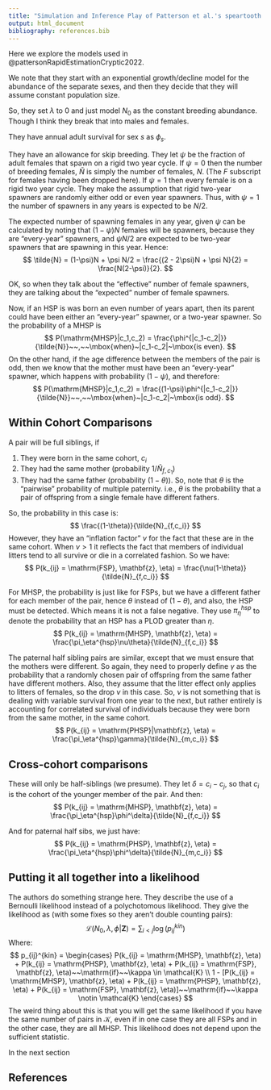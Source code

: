 ```yaml
---
title: "Simulation and Inference Play of Patterson et al.'s speartooth shark _Glyphis glyphis_ CKMR paper on bioRxiv"
output: html_document
bibliography: references.bib
---
```


\newcommand{\MHSP}{\mathrm{MHSP}}
\newcommand{\PHSP}{\mathrm{PHSP}}
\newcommand{\FSP}{\mathrm{FSP}}


Here we explore the models used in @pattersonRapidEstimationCryptic2022.


We note that they start with an exponential growth/decline model for the abundance of the
separate sexes, and then they decide that they will assume constant population size.

So, they set $\lambda$ to 0 and just model $N_0$ as the constant breeding abundance. Though
I think they break that into males and females.

They have annual adult survival for sex $s$ as $\phi_s$.

They have an allowance for skip breeding.  They let $\psi$ be the fraction of adult
females that spawn on a rigid two year cycle.   If $\psi = 0$ then the number of breeding
females, $\tilde{N}$ is simply the number of females, $N$.  (The $F$ subscript for females having
been dropped here).  If $\psi = 1$ then every female is on a rigid two year cycle. They
make the assumption that rigid two-year spawners are randomly either odd or even year spawners.  Thus, with
$\psi = 1$ the number of spawners in any years is expected to be $N/2$.

The expected number of spawning females in any year, given $\psi$ can be calculated by noting that
$(1-\psi)N$ females will be spawners, because they are "every-year" spawners, and $\psi N/2$ are expected
to be two-year spawners that are spawning in this year.  Hence:
$$
\tilde{N} = (1-\psi)N + \psi N/2 = \frac{(2 - 2\psi)N + \psi N}{2} = \frac{N(2-\psi)}{2}.
$$

OK, so when they talk about the "effective" number of female spawners, they are talking about
the "expected" number of female spawners.

Now, if an HSP is was born an even number of years apart, then its parent could have been
either an "every-year" spawner, or a two-year spawner.  So the probability of a MHSP is
$$
P(\MHSP|c_1,c_2) = \frac{\phi^{|c_1-c_2|}}{\tilde{N}}~~,~~\mbox{when}~|c_1-c_2|~\mbox{is even}.
$$
On the other hand, if the age difference between the members of the pair is odd, then we know that
the mother must have been an "every-year" spawner, which happens with probability $(1-\psi)$, and
therefore:
$$
P(\MHSP|c_1,c_2) = \frac{(1-\psi)\phi^{|c_1-c_2|}}{\tilde{N}}~~,~~\mbox{when}~|c_1-c_2|~\mbox{is odd}.
$$

## Within Cohort Comparisons

A pair will be full siblings, if

1. They were born in the same cohort, $c_i$
2. They had the same mother (probability $1/\tilde{N}_{f,c_1}$)
3. They had the same father (probability $(1-\theta)$).  So, note that
$\theta$ is the "pairwise" probability of multiple paternity.  i.e., $\theta$ is the
probability that a pair of offspring from a single female have different fathers.

So, the probability in this case is:
$$
\frac{(1-\theta)}{\tilde{N}_{f,c_i}}
$$
However, they have an "inflation factor" $\nu$ for the fact that these are in the same cohort.
When $\nu > 1$ it reflects the fact that members of individual litters tend to all survive or die in a
correlated fashion.  So we have:
$$
P(k_{ij} = \FSP, \mathbf{z}, \eta) = \frac{\nu(1-\theta)}{\tilde{N}_{f,c_i}}
$$

For MHSP, the probability is just like for FSPs, but we have a different father for
each member of the pair, hence $\theta$ instead of $(1-\theta)$, and also, 
the HSP must be detected.  Which means it is not a false negative.  They use
$\pi_\eta^{hsp}$ to denote the probability that an HSP has a PLOD greater than
$\eta$.  
$$
P(k_{ij} = \MHSP, \mathbf{z}, \eta) = \frac{\pi_\eta^{hsp}\nu\theta}{\tilde{N}_{f,c_i}}
$$

The paternal half sibling pairs are similar, except that we must ensure that
the mothers were different.  So again, they need to properly define $\gamma$ as the
probability that a randomly chosen pair of offspring from the same father
have different mothers.  Also, they assume that the litter effect only applies to 
litters of females, so the drop $\nu$ in this case.
So, $\nu$ is not something that is dealing with variable survival from one year
to the next, but rather entirely is accounting for correlated survival of individuals
because they were born from the same mother, in the same cohort.
$$
P(k_{ij} = \PHSP|\mathbf{z}, \eta) = \frac{\pi_\eta^{hsp}\gamma}{\tilde{N}_{m,c_i}}
$$

## Cross-cohort comparisons

These will only be half-siblings (we presume).  They let $\delta = c_i - c_j$, so that $c_i$
is the cohort of the younger member of the pair.  And then:
$$
P(k_{ij} = \MHSP, \mathbf{z}, \eta) = \frac{\pi_\eta^{hsp}\phi^\delta}{\tilde{N}_{f,c_i}}
$$

And for paternal half sibs, we just have:
$$
P(k_{ij} = \PHSP, \mathbf{z}, \eta) = \frac{\pi_\eta^{hsp}\phi^\delta}{\tilde{N}_{m,c_i}}
$$

## Putting it all together into a likelihood

The authors do something strange here.  They describe the use of a Bernoulli likelihood instead
of a polychotomous likelihood.  They give the likelihood as (with some fixes so they aren't
double counting pairs):
$$
\mathcal{L}(N_0, \lambda, \phi|\mathbf{Z}) = \sum_{i<j}\log (p_{ij}^{kin})
$$
Where:
$$
p_{ij}^{kin} = \begin{cases} 
P(k_{ij} = \MHSP, \mathbf{z}, \eta) + P(k_{ij} = \PHSP, \mathbf{z}, \eta) + P(k_{ij} = \FSP, \mathbf{z}, \eta)~~\mathrm{if}~~\kappa \in \mathcal{K} \\
1 - [P(k_{ij} = \MHSP, \mathbf{z}, \eta) + P(k_{ij} = \PHSP, \mathbf{z}, \eta) + P(k_{ij} = \FSP, \mathbf{z}, \eta)]~~\mathrm{if}~~\kappa \notin \mathcal{K}
\end{cases}
$$
The weird thing about this is that you will get the same likelihood if you have the same
number of pairs in $\mathcal{K}$, even if in one case they are all FSPs and in the other
case, they are all MHSP.  This likelihood does not depend upon the sufficient statistic.

In the next section 

## References
